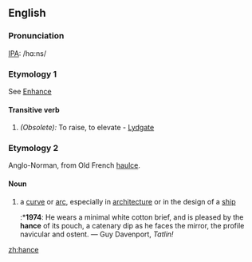 ==English==
===Pronunciation===
[[IPA]]: /hɑ:ns/

===Etymology 1===
See [[Enhance]]

====Transitive verb====
#''(Obsolete):'' To raise, to elevate - [[Lydgate]]

===Etymology 2===
Anglo-Norman, from Old French [[haulce]].

====Noun====
# a [[curve]] or [[arc]], especially in [[architecture]] or in the design of a [[ship]]
#:*'''1974''': He wears a minimal white cotton brief, and is pleased by the '''hance''' of its pouch, a catenary dip as he faces the mirror, the profile navicular and ostent. — Guy Davenport, ''Tatlin!''

[[zh:hance]]
